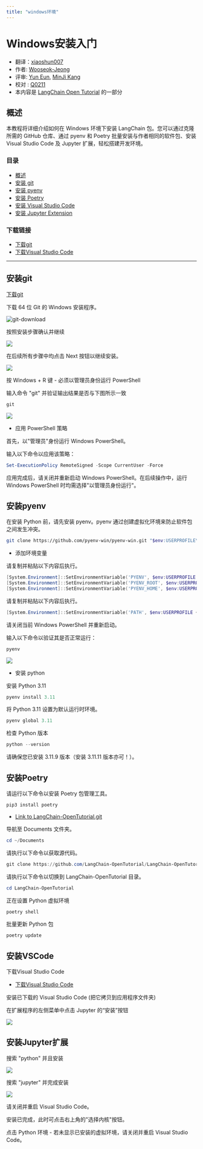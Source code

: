 ```yaml
---
title: "windows环境"
---
```


# Windows安装入门

- 翻译：[xiaoshun007](https://github.com/xiaoshun007)
- 作者: [Wooseok-Jeong](https://github.com/jeong-wooseok)
- 评审: [Yun Eun](https://github.com/yuneun92), [MinJi Kang](https://www.linkedin.com/in/minji-kang-995b32230/)
- 校对 : [Q0211](https://github.com/Q0211)
- 本内容是 [LangChain Open Tutorial](https://github.com/LangChain-OpenTutorial/LangChain-OpenTutorial) 的一部分

<Card title="打开Colab" href="https://colab.research.google.com/github/LangChain-OpenTutorial/LangChain-OpenTutorial/blob/main/01-Basic/01-Getting-Started-Windows.ipynb" img="https://colab.research.google.com/assets/colab-badge.svg">
  
</Card>

<Card title="打开github" href="https://github.com/LangChain-OpenTutorial/LangChain-OpenTutorial/blob/main/01-Basic/01-Getting-Started-Windows.ipynb" img="https://img.shields.io/badge/Open%20in%20GitHub-181717?style=flat-square&logo=github&logoColor=white">
  
</Card>

## 概述

本教程将详细介绍如何在 Windows 环境下安装 LangChain 包。您可以通过克隆所需的 GitHub 仓库、通过 pyenv 和 Poetry 批量安装与作者相同的软件包、安装 Visual Studio Code 及 Jupyter 扩展，轻松搭建开发环境。

### 目录

- [概述](#概述)
- [安装 git](#安装git)
- [安装 pyenv](#安装pyenv)
- [安装 Poetry](#安装Poetry)
- [安装 Visual Studio Code](#安装VSCode)
- [安装 Jupyter Extension](#安装Jupyter扩展)

### 下载链接

- [下载git](https://git-scm.com/download/win)
- [下载Visual Studio Code](https://code.visualstudio.com/download)

---

## 安装git

[下载git](https://git-scm.com/download/win)

下载 64 位 Git 的 Windows 安装程序。

![git-download](./img/01-follow-the-installation-video-windows-01.png)

按照安装步骤确认并继续

![](./img/01-follow-the-installation-video-windows-02.png)

在后续所有步骤中均点击 Next 按钮以继续安装。

![](./img/01-follow-the-installation-video-windows-03.png)

按 Windows + R 键 - 必须以管理员身份运行 PowerShell

输入命令 "git" 并验证输出结果是否与下图所示一致

```powershell
git
```

![](./img/01-follow-the-installation-video-windows-04.png)

- 应用 PowerShell 策略

首先，以"管理员"身份运行 Windows PowerShell。

输入以下命令以应用该策略：

```powershell
Set-ExecutionPolicy RemoteSigned -Scope CurrentUser -Force
```

应用完成后，请关闭并重新启动 Windows PowerShell。在后续操作中，运行 Windows PowerShell 时均需选择"以管理员身份运行"。

## 安装pyenv

在安装 Python 前，请先安装 pyenv。pyenv 通过创建虚拟化环境来防止软件包之间发生冲突。

```bash
git clone https://github.com/pyenv-win/pyenv-win.git "$env:USERPROFILE\.pyenv"
```

- 添加环境变量

请复制并粘贴以下内容后执行。

```powershell
[System.Environment]::SetEnvironmentVariable('PYENV', $env:USERPROFILE + "\.pyenv\pyenv-win\", "User")
[System.Environment]::SetEnvironmentVariable('PYENV_ROOT', $env:USERPROFILE + "\.pyenv\pyenv-win\", "User")
[System.Environment]::SetEnvironmentVariable('PYENV_HOME', $env:USERPROFILE + "\.pyenv\pyenv-win\", "User")
```

请复制并粘贴以下内容后执行。

```powershell
[System.Environment]::SetEnvironmentVariable('PATH', $env:USERPROFILE + "\.pyenv\pyenv-win\bin;" + $env:USERPROFILE + "\.pyenv\pyenv-win\shims;" + [System.Environment]::GetEnvironmentVariable('PATH', "User"), "User")
```

请关闭当前 Windows PowerShell 并重新启动。

输入以下命令以验证其是否正常运行：

```powershell
pyenv
```

![](./img/01-follow-the-installation-video-windows-05.png)

- 安装 python

安装 Python 3.11

```powershell
pyenv install 3.11
```

将 Python 3.11 设置为默认运行时环境。

```powershell
pyenv global 3.11
```

检查 Python 版本

```powershell
python --version
```

请确保您已安装 3.11.9 版本（安装 3.11.11 版本亦可！）。

## 安装Poetry

请运行以下命令以安装 Poetry 包管理工具。

```bash
pip3 install poetry
```

- [Link to LangChain-OpenTutorial.git](https://github.com/LangChain-OpenTutorial/LangChain-OpenTutorial.git)

导航至 Documents 文件夹。

```powershell
cd ~/Documents
```

请执行以下命令以获取源代码。

```powershell
git clone https://github.com/LangChain-OpenTutorial/LangChain-OpenTutorial.git
```

请执行以下命令以切换到 LangChain-OpenTutorial 目录。

```powershell
cd LangChain-OpenTutorial
```

正在设置 Python 虚拟环境

```powershell
poetry shell
```

批量更新 Python 包

```powershell
poetry update
```

## 安装VSCode

下载Visual Studio Code

- [下载Visual Studio Code](https://code.visualstudio.com/download)

安装已下载的 Visual Studio Code (把它拷贝到应用程序文件夹)

在扩展程序的左侧菜单中点击 Jupyter 的“安装”按钮

![](./img/01-follow-the-installation-video-windows-06.png)

## 安装Jupyter扩展

搜索 "python" 并且安装

![](./img/01-follow-the-installation-video-windows-07.png)

搜索 "jupyter" 并完成安装

![](./img/01-follow-the-installation-video-windows-08.png)

请关闭并重启 Visual Studio Code。

安装已完成，此时可点击右上角的"选择内核"按钮。

点击 Python 环境 - 若未显示已安装的虚拟环境，请关闭并重启 Visual Studio Code。
